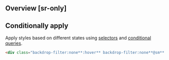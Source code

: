 ## Overview [sr-only]
<Overview/>

## Conditionally apply
Apply styles based on different states using [selectors](/guide/state-selectors) and [conditional queries](/guide/conditional-queries).
```html
<div class="backdrop-filter:none**:hover** backdrop-filter:none**@sm** backdrop-filter:none**@dark** backdrop-filter:none**@print**">…</div>
```

